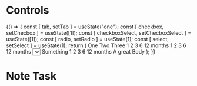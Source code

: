 

<Meta title="Component/Controls"/>

# Controls

<Preview>
    <Story name="Primary button">
        {() => {
            const [ tab, setTab ] = useState("one");
            const [ checkbox, setChecbox ] = useState([1]);
            const [ checkboxSelect, setChecboxSelect ] = useState([1]);
            const [ radio, setRadio ] = useState(1);
            const [ select, setSelect ] = useState(1);
            return (
                <Card>
                    <Card.Header className="pb-0 flex flex-row space-x-4 items-center">
                        <Tabs value={tab} setValue={setTab} className="text-xs">
                            <Tabs.Option value="one">One</Tabs.Option>
                            <Tabs.Option value="two">Two</Tabs.Option>
                            <Tabs.Option value="three">Three</Tabs.Option>
                        </Tabs>
                        <CheckBar value={checkbox} onChange={setChecbox} className="text-xs">
                            <CheckBar.Option value={1}>1</CheckBar.Option>
                            <CheckBar.Option value={2}>2</CheckBar.Option>
                            <CheckBar.Option value={3}>3</CheckBar.Option>
                            <CheckBar.Option value={6}>6</CheckBar.Option>
                            <CheckBar.Option value={12}>12 months</CheckBar.Option>
                        </CheckBar>
                        <RadioBar value={radio} onChange={setRadio} className="text-xs">
                            <RadioBar.Option value={1}>1</RadioBar.Option>
                            <RadioBar.Option value={2}>2</RadioBar.Option>
                            <RadioBar.Option value={3}>3</RadioBar.Option>
                            <RadioBar.Option value={6}>6</RadioBar.Option>
                            <RadioBar.Option value={12}>12 months</RadioBar.Option>
                        </RadioBar>
                        <Select className="text-xs">
                            <Select.Option value={1}>1</Select.Option>
                            <Select.Option value={2}>2</Select.Option>
                            <Select.Option value={3}>3</Select.Option>
                            <Select.Option value={6}>6</Select.Option>
                            <Select.Option value={12}>12 months</Select.Option>
                        </Select>
                        <Checkbox className="text-xs">Something</Checkbox>
                        <CheckboxSelect value={checkboxSelect} onChange={setChecboxSelect} label="Months" className="text-xs">
                            <CheckboxSelect.Option value={1}>1</CheckboxSelect.Option>
                            <CheckboxSelect.Option value={2}>2</CheckboxSelect.Option>
                            <CheckboxSelect.Option value={3}>3</CheckboxSelect.Option>
                            <CheckboxSelect.Option value={6}>6</CheckboxSelect.Option>
                            <CheckboxSelect.Option value={12}>12 months</CheckboxSelect.Option>
                        </CheckboxSelect>
                    </Card.Header>
                    <Card.Body>
                        A great Body
                    </Card.Body>
                </Card>
            );
        }}
    </Story>
</Preview>


# Note Task

